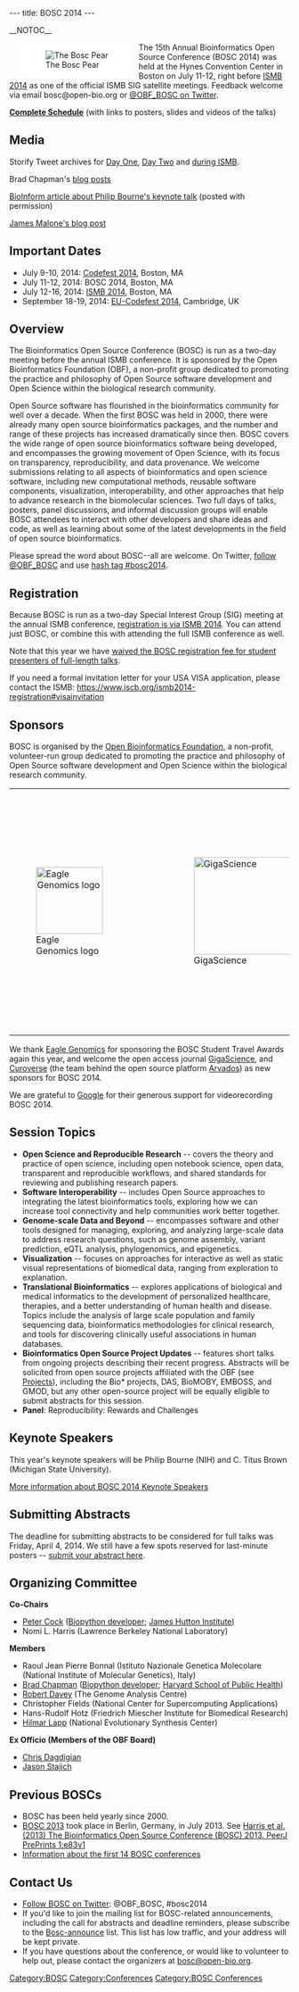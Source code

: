 ---
title: BOSC 2014
---

__NOTOC__

<div style="float:left; maxwidth: 180px; margin-left:25px; margin-right:15px; background-color: #FFFFFF">[[Image:Pear.png|left|The Bosc Pear]]</div>

The 15th Annual Bioinformatics Open Source Conference (BOSC 2014) was held at the Hynes Convention Center in Boston on July 11-12, right before [https://www.iscb.org/ismb2014 ISMB 2014] as one of the official ISMB SIG satellite meetings. Feedback welcome via email bosc@open-bio.org or [https://twitter.com/OBF_BOSC @OBF_BOSC on Twitter].

'''[[BOSC_2014_Schedule|Complete Schedule]]''' (with links to posters, slides and videos of the talks)

== Media ==

Storify Tweet archives for [https://storify.com/pjacock/bosc-2014-day-one Day One], [https://storify.com/pjacock/bosc-2014-day-two/ Day Two] and [https://storify.com/pjacock/bosc-during-ismb-2014/ during ISMB].

Brad Chapman's [http://smallchangebio.wordpress.com/2014/07/11/notes-bioinformatics-open-source-conference-2014-day-1-afternoon-visualization-project-updates-and-lightning-talks/ blog posts]

[http://www.open-bio.org/w/images/d/dd/Bosc2014-bioinform.pdf BioInform article about Philip Bourne's keynote talk] (posted with permission)

[http://drjamesmalone.blogspot.co.uk/2014/07/a-paradigm-shift-on-bioinformatics.html James Malone's blog post]

== Important Dates ==

* July 9-10, 2014: [[Codefest 2014]], Boston, MA
* July 11-12, 2014: BOSC 2014, Boston, MA
* July 12-16, 2014: [http://www.iscb.org/ismb2014 ISMB 2014], Boston, MA
* September 18-19, 2014: [[EU-Codefest 2014]], Cambridge, UK

== Overview ==

The Bioinformatics Open Source Conference (BOSC) is run as a two-day meeting before the annual ISMB conference. It is sponsored by the Open Bioinformatics Foundation (OBF), a non-profit group dedicated to promoting the practice and philosophy of Open Source software development and Open Science within the biological research community. 

Open Source software has flourished in the bioinformatics community for well over a decade. When the first BOSC was held in 2000, there were already many open source bioinformatics packages, and the number and range of these projects has increased dramatically since then. BOSC covers the wide range of open source bioinformatics software being developed, and encompasses the growing movement of Open Science, with its focus on transparency, reproducibility, and data provenance.  We welcome submissions relating to all aspects of bioinformatics and open science software, including new computational methods, reusable software components, visualization, interoperability, and other approaches that help to advance research in the biomolecular sciences. Two full days of talks, posters, panel discussions, and informal discussion groups will enable BOSC attendees to interact with other developers and share ideas and code, as well as learning about some of the latest developments in the field of open source bioinformatics.

Please spread the word about BOSC--all are welcome. On Twitter, [https://twitter.com/OBF_BOSC follow @OBF_BOSC] and use [https://twitter.com/search?q=%23BOSC2014 hash tag #bosc2014].

== Registration ==

Because BOSC is run as a two-day Special Interest Group (SIG) meeting at the annual ISMB conference, [https://www.iscb.org/ismb2014-registration registration is via ISMB 2014]. You can attend just BOSC, or combine this with attending the full ISMB conference as well.

Note that this year we have [http://news.open-bio.org/news/2014/03/free-student-presenters-bosc-2014/ waived the BOSC registration fee for student presenters of full-length talks].

If you need a formal invitation letter for your USA VISA application, please contact the ISMB: https://www.iscb.org/ismb2014-registration#visainvitation

== Sponsors ==

BOSC is organised by the [[Main_Page|Open Bioinformatics Foundation]], a non-profit, volunteer-run group dedicated to promoting the practice and philosophy of Open Source software development and Open Science within the biological research community.

{|
|rowspan="2"| [[File:Eagle_logo_2013.jpg|120px|left|link=http://www.eaglegenomics.com/|Eagle Genomics logo]]
|rowspan="2"| &nbsp;&nbsp;&nbsp;&nbsp;&nbsp;&nbsp;&nbsp;&nbsp;&nbsp;&nbsp;&nbsp;&nbsp;
|rowspan="2"| [[File:gigascience-07.png|175px|center|link=http://www.gigasciencejournal.com/|GigaScience]]
|rowspan="2"| &nbsp;&nbsp;&nbsp;&nbsp;&nbsp;&nbsp;&nbsp;&nbsp;
| [[File:Curoverse_logo.png|175px|center|link=http://curoverse.com|Curoverse logo]]
|-
| [[File:Arvados.png|150px|center|link=http://arvados.org|Arvados logo]]
|rowspan="2"| &nbsp;&nbsp;&nbsp;&nbsp;&nbsp;&nbsp;&nbsp;&nbsp;
|rowspan="2"| [[File:google-logo11w.png|205px|center|link=http://www.google.com/|Google]]
|}

We thank [http://www.eaglegenomics.com/ Eagle Genomics] for sponsoring the BOSC Student Travel Awards again this year, and welcome the open access journal [http://www.gigasciencejournal.com/ GigaScience], and [http://curoverse.com Curoverse] (the team behind the open source platform [http://arvados.org Arvados]) as new sponsors for BOSC 2014.

We are grateful to [http://www.google.com/ Google] for their generous support for videorecording BOSC 2014.

== Session Topics == 
* '''Open Science and Reproducible Research''' -- covers the theory and practice of open science, including open notebook science, open data, transparent and reproducible workflows, and shared standards for reviewing and publishing research papers.
* '''Software Interoperability''' -- includes Open Source approaches to integrating the latest bioinformatics tools, exploring how we can increase tool connectivity and help communities work better together.
* '''Genome-scale Data and Beyond''' -- encompasses software and other tools designed for managing, exploring, and analyzing large-scale data to address research questions, such as genome assembly, variant prediction, eQTL analysis, phylogenomics, and epigenetics.
* '''Visualization''' -- focuses on approaches for interactive as well as static visual representations of biomedical data, ranging from exploration to explanation.
* '''Translational Bioinformatics''' -- explores applications of biological and medical informatics to the development of personalized healthcare, therapies, and a better understanding of human health and disease. Topics include the analysis of large scale population and family sequencing data, bioinformatics methodologies for clinical research, and tools for discovering clinically useful associations in human databases.
* '''Bioinformatics Open Source Project Updates''' -- features short talks from ongoing projects describing their recent progress. Abstracts will be solicited from open source projects affiliated with the OBF (see [[Projects]]), including the Bio* projects, DAS, BioMOBY, EMBOSS, and GMOD, but any other open-source project will be equally eligible to submit abstracts for this session.
* '''Panel''': Reproducibility: Rewards and Challenges

== Keynote Speakers ==
This year's keynote speakers will be Philip Bourne (NIH) and C. Titus Brown (Michigan State University).

[[BOSC_2014_Keynote_Speakers|More information about BOSC 2014 Keynote Speakers]]

== Submitting Abstracts ==

The deadline for submitting abstracts to be considered for full talks was Friday, April 4, 2014.  We still have a few spots reserved for last-minute posters -- [[BOSC_Abstract_Submission|submit your abstract here]].

== Organizing Committee ==

'''Co-Chairs'''

* [http://www.scri.ac.uk/staff/petercock Peter Cock] ([http://biopython.org Biopython developer]; [http://www.hutton.ac.uk James Hutton Institute])
* Nomi L. Harris (Lawrence Berkeley National Laboratory)

'''Members'''

* Raoul Jean Pierre Bonnal (Istituto Nazionale Genetica Molecolare (National Institute of Molecular Genetics), Italy)
* [http://bcbio.wordpress.com Brad Chapman] ([http://biopython.org Biopython developer]; [http://compbio.sph.harvard.edu/chb/ Harvard School of Public Health])
* [http://www.tgac.ac.uk/bioinformatics/sequencing-informatics/robert-davey/ Robert Davey] (The Genome Analysis Centre)
* Christopher Fields (National Center for Supercomputing Applications)
* Hans-Rudolf Hotz (Friedrich Miescher Institute for Biomedical Research)
* [http://www.bioperl.org/wiki/Hilmar_Lapp Hilmar Lapp] (National Evolutionary Synthesis Center)

'''Ex Officio (Members of the OBF Board)'''
* [http://www.bioperl.org/wiki/Chris_Dagdigian Chris Dagdigian]
* [http://www.bioperl.org/wiki/Jason_Stajich Jason Stajich]

== Previous BOSCs ==

* BOSC has been held yearly since 2000.
* [[BOSC 2013]] took place in Berlin, Germany, in July 2013. See [https://peerj.com/preprints/83/ Harris et al. (2013) The Bioinformatics Open Source Conference (BOSC) 2013. PeerJ PrePrints 1:e83v1] 
* [[Past BOSC conferences | Information about the first 14 BOSC conferences]]

== Contact Us ==

* [https://twitter.com/OBF_BOSC Follow BOSC on Twitter]: @OBF_BOSC, #bosc2014
* If you'd like to join the mailing list for BOSC-related announcements, including the call for abstracts and deadline reminders, please subscribe to the [http://lists.open-bio.org/mailman/listinfo/bosc-announce Bosc-announce] list.  This list has low traffic, and your address will be kept private.
* If you have questions about the conference, or would like to volunteer to help out, please contact the organizers at [mailto:bosc@open-bio.org bosc@open-bio.org].

[[Category:BOSC]] [[Category:Conferences]]
[[Category:BOSC Conferences]]